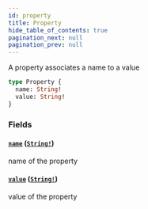 ```yaml
---
id: property
title: Property
hide_table_of_contents: true
pagination_next: null
pagination_prev: null
---
```



A property associates a name to a value

```graphql
type Property {
  name: String!
  value: String!
}
```


### Fields

#### [`name`](#) ([`String!`](/docs/testnet/graphql/scalars/string))

name of the property


#### [`value`](#) ([`String!`](/docs/testnet/graphql/scalars/string))

value of the property





